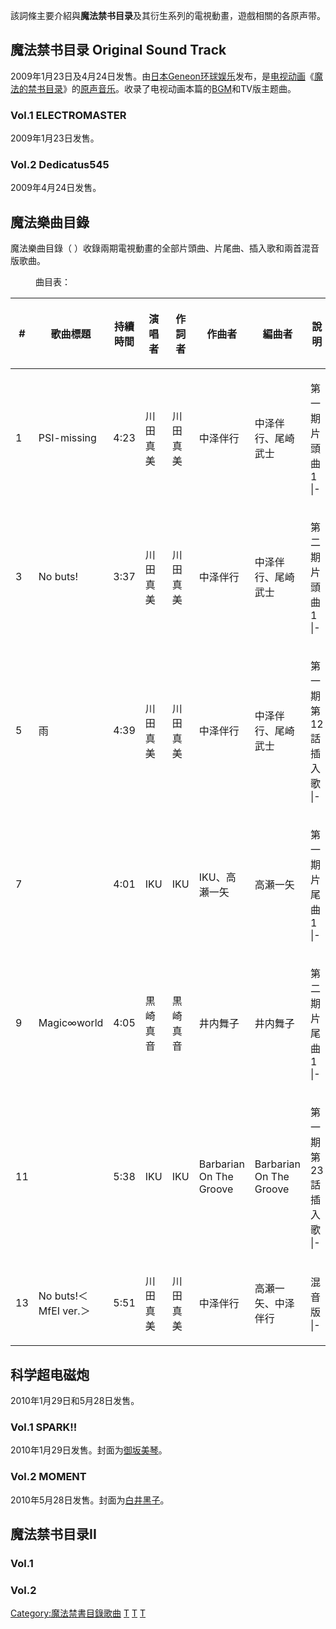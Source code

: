 {{NoteTA
|G1=Toaru
|G2=Anime
}}
該詞條主要介紹與'''魔法禁书目录'''及其衍生系列的電視動畫，遊戲相關的各原声带。

== 魔法禁书目录 Original Sound Track==
2009年1月23日及4月24日发售。由[[日本Geneon环球娱乐|日本Geneon环球娱乐]]发布，是[[电视动画|电视动画]]《[[魔法的禁书目录|魔法的禁书目录]]》的[[原声音乐|原声音乐]]。收录了电视动画本篇的[[背景音乐|BGM]]和TV版主题曲。

=== Vol.1 ELECTROMASTER ===
{{Infobox Album
| Name  = 《魔法的禁书目录 Original Sound Track 1 ELECTROMASTER》
| Type  = 原声带
| Cover  = 
| Alt  = 
| Artist  = [[魔法的禁书目录|魔法的禁书目录]]
| Released   = 2009年1月23日
| Recorded  = 
| Genre = [[原声带|原声带]]
| Length = 50分25秒
| Label = [[日本Geneon环球娱乐|日本Geneon环球娱乐]]
| Producer = 
| Reviews = 
| Chart position = * 周296名<small>（[[Oricon公信榜|Oricon公信榜]]）</small>
| Certification = 
| Last album = [[魔法的禁书目录档案#Vol.1|魔法禁书目录 档案1]]<br />（2009年）
| This album = '''魔法的禁书目录 Original Sound Track 1'''<br />（2009年）
| Next album = [[#Vol.2_Dedicatus545|魔法的禁书目录 Original Sound Track 2]]<br />（2009年）
| Misc  = 
}}

2009年1月23日发售。

{{Tracklist
| headline = 收录曲目
| music_credits = yes
| lyrics_credits = yes
| arranger_credits = yes
| extra_column = 说明

| title1 = [[PSI-missing|PSI-missing]]
| note1 = TV版
| music1 = 中沢伴行
| lyrics1 = 川田まみ
| extra1 = 电视动画《魔法的禁书目录》前期片头曲
| length1 = 1:35

| title2 = 予兆
| length2 = 2:10

| title3 = 運命の始まり
| length3 = 2:52

| title4 = オーバードライブ
| length4 = 1:28

| title5 = 闇への入り口
| length5 = 2:33

| title6 = 空虚
| length6 = 2:12

| title7 = 焦り
| length7 = 2:08

| title8 = 学園都市
| length8 = 2:05

| title9 = 日常
| length9 = 1:13

| title10 = ハリーアップ
| length10 = 1:03

| title11 = ヒートアイランド
| length11 = 1:45

| title12 = 穏やかな陽
| length12 = 2:25

| title13 = 歪み
| length13 = 1:40

| title14 = 偉大なる力
| length14 = 2:16

| title15 = 呪
| length15 = 2:36

| title16 = 一方通行
| length16 = 1:40

| title17 = 浮かび上がるもの
| length17 = 2:41

| title18 = 錬金術
| length18 = 2:17

| title19 = 暴走
| length19 = 1:54

| title20 = 怒り
| length20 = 1:22

| title21 = 魔女狩りの王
| length21 = 2:33

| title22 = タイムリミット
| length22 = 1:50

| title23 = 吸血殺し
| length23 = 2:10

| title24 = 喪われたもの
| length24 = 2:19

| title25 = アイキャッチ
| length25 = 0:06

| title26 = [[Rimless～無邊的世界～|Rimless～無邊的世界～]]
| note26 = TV版
| music26 = IKU・高瀬一矢
| lyrics26 = IKU
| arranger26 = 高瀬一矢
| extra26 = 电视动画《魔法的禁书目录》前期[[主题歌|主题歌]]
| length26 = 1:32
}}

=== Vol.2 Dedicatus545 ===
{{Infobox Album
| Name  = 《魔法的禁书目录 Original Sound Track 2 Dedicatus545》
| Type  = 原声带
| Cover  = 
| Alt  = 
| Artist  = [[魔法的禁书目录|魔法的禁书目录]]
| Released   = 2009年4月24日
| Recorded  = 
| Genre = [[原声带|原声带]]
| Length = 50分40秒
| Label = [[日本Geneon环球娱乐|日本Geneon环球娱乐]]
| Producer = 
| Reviews = 
| Chart position = 
| Certification = 
| Last album = [[#Vol.1_ELECTROMASTER|魔法的禁书目录 Original Sound Track 1]]<br />（2009年）
| This album = '''魔法的禁书目录 Original Sound Track 2'''<br />（2009年）
| Next album = [[#Vol.1|魔法的禁书目录II Original Sound Track 1]]<br />（2011年）
| Misc  = 
}}

2009年4月24日发售。

{{Tracklist
| headline = 收录曲目
| music_credits = yes
| lyrics_credits = yes
| arranger_credits = yes
| extra_column = 说明

| title1 = [[masterpiece|masterpiece]]
| note1 = TV版
| music1 = 井内舞子
| arranger1 = 井内舞子
| lyrics1 = 川田まみ
| extra1 = 电视动画《魔法的禁书目录》后期片头曲
| length1 = 1:39

| title2 = 混乱
| length2 = 1:43

| title3 = 幻想殺し
| length3 = 3:15

| title4 = 立ち向かうチカラ
| length4 = 2:18

| title5 = 夏の日差し
| length5 = 1:10

| title6 = いつもの仲間と
| length6 = 1:38

| title7 = おなかすいた
| length7 = 1:12

| title8 = インデックス
| length8 = 1:38

| title9 = 通学路
| length9 = 1:23

| title10 = ファニー・デイズ
| length10 = 1:08

| title11 = 「超機動少女カナミン」のテーマ
| length11 = 1:25

| title12 = お嬢様の日常
| length12 = 1:10

| title13 = 虚数学区・五行機関
| length13 = 2:39

| title14 = 絶望
| length14 = 2:13

| title15 = 焦燥
| length15 = 1:28

| title16 = 逆転
| length16 = 2:11

| title17 = 願ったもの
| length17 = 2:35

| title18 = ニンゲンデハナイモノ
| length18 = 2:09

| title19 = 魔術結社
| length19 = 2:11

| title20 = 闇の中
| length20 = 2:07

| title21 = 光の静寂
| length21 = 4:54

| title22 = ブレイクスルー
| length22 = 2:41

| title23 = 心に
| length23 = 2:31

| title24 = それぞれの想い
| length24 = 2:03

| title25 = 優しい結末
| length25 = 1:37

| title26 = 光の羽
| length26 = 0:51

| title27 = 取り戻せないもの
| length27 = 2:02

| title28 = そして再び
| length28 = 2:13

| title29 = [[誓言～再一次只要一点就好～|誓言～再一次只要一点就好～]]
| note29 = TV版
| music29 = IKU
| lyrics29 = IKU
| arranger29 = 高瀬一矢
| extra29 = 电视动画《魔法的禁书目录》后期[[主题歌|主题歌]]
| length29 = 1:36
}}
== 魔法樂曲目錄 ==
{{Infobox Album
| Name           = 魔法樂曲目錄
| Type           = 合辑
| Artist         = [[魔法禁書目錄|魔法禁書目錄]] 
| Released       = [[2013年|2013年]][[8月28日|8月28日]] 
| Recorded       = 
| Genre          = [[J-POP|J-POP]]
| Length         = 60分20秒
| Label          = NBC Universal Entertainment Japan
| Producer       = 
| Reviews        = 
| Chart position =*週排名第19位<ref>{{Cite web|url= http://www.oricon.co.jp/rank/ja/w/2013-09-09/more/3/|title= 2013年8月26日～2013年9月1日のCDアルバム週間ランキング（2013年9月9日付） |work= ORICON STYLE|publisher= [[オリコン|オリコン]]|accessdate= 2017-10-06}}</ref><small>（[[Oricon|Oricon]]）</small> 
| Certification  = 
| Last album     = 
| This album     = 
| Next album     = 
| Misc           = 
}}

魔法樂曲目錄（{{Lang-ja| とある魔術の楽曲目録}} ）收錄兩期電視動畫的全部片頭曲、片尾曲、插入歌和兩首混音版歌曲。

:曲目表：

{| class="wikitable" style="font-size: small;"
!#
!歌曲標題
!持續時間
!演唱者
!作詞者
!作曲者
!編曲者
!說明
|-
|1
|PSI-missing
|4:23
|川田真美
|川田真美
|中泽伴行
|中泽伴行、尾崎武士
|第一期片頭曲1
|- {{grey row}}
|2
|masterpiece
|4:37
|川田真美
|川田真美
|井内舞子
|井内舞子
|第一期片頭曲2
|-
|3
|No buts!
|3:37
|川田真美
|川田真美
|中泽伴行
|中泽伴行、尾崎武士
|第二期片頭曲1
|- {{grey row}}
|4
|See visionS
|5:25
|川田真美
|川田真美
|井内舞子
|井内舞子
|第二期片頭曲2
|-
|5
|雨
|4:39
|川田真美
|川田真美
|中泽伴行
|中泽伴行、尾崎武士
|第一期第12話插入歌
|- {{grey row}}
|6
|jellyfish
|4:25
|川田真美
|川田真美
|中泽伴行
|中泽伴行、尾崎武士
|第一期第23話插入歌
|-
|7
|{{Lang|ja|Rimless〜フチナシノセカイ〜}}
|4:01
|IKU
|IKU
|IKU、高瀬一矢
|高瀬一矢
|第一期片尾曲1
|- {{grey row}}
|8
|{{Lang|ja|誓い言〜スコシだけもう一度〜}}
|4:26
|IKU
|IKU
|IKU
|高瀬一矢
|第一期片尾曲2
|-
|9
|Magic∞world
|4:05
|黒崎真音
|黒崎真音
|井内舞子
|井内舞子
|第二期片尾曲1
|- {{grey row}}
|10
|{{Lang|ja|メモリーズ・ラスト}}
|4:07
|黒崎真音
|黒崎真音
|中泽伴行
|中泽伴行、尾崎武士
|第二期片尾曲2
|-
|11
|{{Lang|ja|Pray〜祈り〜}}
|5:38
|IKU
|IKU
|Barbarian On The Groove
|Barbarian On The Groove
|第一期第23話插入歌
|- {{grey row}}
|12
|Snap out of it!!
|3:39
|川田麻美

黒崎真音
|川田真美
|中泽伴行
|中泽伴行、尾崎武士
|魔法禁書目錄主題曲
|-
|13
|No buts!＜MfEI ver.＞
|5:51
|川田真美
|川田真美
|中泽伴行
|高瀬一矢、中泽伴行
|混音版
|- {{grey row}}
|14
|See visionS -remix-
|5:27
|川田真美
|川田真美
|井内舞子
|井内舞子
|混音版
|}

== 科学超电磁炮 ==

2010年1月29日和5月28日发售。

=== Vol.1 SPARK!! ===
{{Infobox Album
| Name  = 《科学超电磁炮 Original Sound Track 1 SPARK!!》
| Type  = 原声带
| Cover  = 
| Alt  = 
| Artist  = [[科学超电磁炮|科学超电磁炮]]
| Released   = 2010年1月29日
| Recorded  = 
| Genre = [[原声带|原声带]]
| Length = 45分57秒
| Label = [[日本Geneon环球娱乐|日本Geneon环球娱乐]]
| Producer = 
| Reviews = 
| Chart position = * 周185名<small>（[[Oricon公信榜|Oricon公信榜]]）</small>
| Certification = 
| Last album = 
| This album = '''科学超电磁炮 Original Sound Track 1'''<br />（2010年）
| Next album = [[#Vol.2_MOMENT|科学超电磁炮 Original Sound Track 2]]<br />（2010年）
| Misc  = 
}}

2010年1月29日发售。封面为[[御坂美琴|御坂美琴]]。

{{Tracklist
| headline = 收录曲目
| music_credits = yes
| lyrics_credits = yes
| arranger_credits = yes
| extra_column = 说明

| title1 = [[only_my_railgun|only my railgun]]
| note1 = TV版
| music1 = 八木沼悟志
| arranger1 = 八木沼悟志
| lyrics1 = 八木沼悟志・yuki-ka
| extra1 = 电视动画《科学超电磁炮》前期片头曲
| length1 = 1:36

| title2 = 常盤台中学校
| length2 = 2:26

| title3 = 風紀委員の活動
| length3 = 1:44

| title4 = ジャッジメントですの!
| length4 = 2:00

| title5 = 初春飾利
| length5 = 1:57

| title6 = 学舎の園
| length6 = 1:42

| title7 = お姉さま・・・
| length7 = 1:11

| title8 = 黒子の企て
| length8 = 1:50

| title9 = いつもの仲間と
| length9 = 1:38

| title10 = 策謀
| length10 = 1:56

| title11 = searcher
| length11 = 2:45

| title12 = battle area
| length12 = 2:28

| title13 = 大切な友達
| length13 = 1:58

| title14 = 渇望
| length14 = 2:44

| title15 = 噂されるモノ
| length15 = 3:12

| title16 = アンチスキル
| length16 = 1:38

| title17 = 小さな望み
| length17 = 2:10

| title18 = RAILGUN SHOOT
| length18 = 2:36

| title19 = 逆転
| length19 = 2:11

| title20 = あのときの約束
| length20 = 2:11

| title21 = 木山せんせい
| length21 = 4:54

| title22 = [[Dear_My_Friend_-朝向未知的未来-|Dear My Friend -朝向未知的未来-]]
| note22 = TV版
| music22 = 渡辺拓也
| lyrics22 = 春和文
| arranger22 = 大久保薫
| extra22 = 电视动画《科学超电磁炮》前期[[主题歌|主题歌]]
| length22 = 1:33
}}


=== Vol.2 MOMENT ===
{{Infobox Album
| Name  = 《科学超电磁炮 Original Sound Track 2 MOMENT》
| Type  = 原声带
| Cover  = 
| Alt  = 
| Artist  = [[科学超电磁炮|科学超电磁炮]]
| Released   = 2010年5月28日
| Recorded  = 
| Genre = [[原声带|原声带]]
| Length = 54分06秒
| Label = [[日本Geneon环球娱乐|日本Geneon环球娱乐]]
| Producer = 
| Reviews = 
| Chart position = 周196名<small>（[[Oricon公信榜|Oricon公信榜]]）</small>
| Certification = 
| Last album = [[#Vol.1_SPARK!!|科学超电磁炮 Original Sound Track 1]]<br />（2010年）
| This album = '''科学超电磁炮 Original Sound Track 2'''<br />（2010年）
| Next album = 
| Misc  = 
}}

2010年5月28日发售。封面为[[白井黑子|白井黑子]]。

{{Tracklist
| headline = 收录曲目
| music_credits = yes
| lyrics_credits = yes
| arranger_credits = yes
| extra_column = 说明

| title1 = [[LEVEL5-judgelight-|LEVEL5-judgelight-]]
| note1 = TV版
| music1 = 八木沼悟志
| arranger1 = 八木沼悟志
| lyrics1 = fripSide
| extra1 = 电视动画《科学超电磁炮》后期片头曲
| length1 = 1:42

| title2 = 放課後
| length2 = 2:17

| title3 = 常盤台女子寮
| length3 = 1:36

| title4 = Tea time
| length4 = 2:12

| title5 = やれやれ
| length5 = 1:36

| title6 = それって・・・
| length6 = 1:57

| title7 = これでいいんですの?
| length7 = 1:59

| title8 = スキルアウト
| length8 = 2:07

| title9 = 思い出
| length9 = 2:11

| title10 = 強い意志
| length10 = 3:54

| title11 = high speed
| length11 = 3:20

| title12 = レベルアッパー
| length12 = 1:43

| title13 = あの日の続き
| length13 = 3:28

| title14 = どうしようもない気持ち
| length14 = 2:18

| title15 = 決意
| length15 = 2:02

| title16 = 立ちはだかる現実
| length16 = 3:17

| title17 = AIMバースト
| length17 = 1:47

| title18 = 差し迫る危機
| length18 = 3:01

| title19 = 立ち止まれない理由
| length19 = 1:50

| title20 = 帰る場所
| length20 = 3:17

| title21 = 笑顔で
| length21 = 2:10

| title22 = 学園都市の夕暮れ
| length22 = 2:50

| title23 = [[Real_Force|Real Force]]
| note23 = TV版
| music23 = 菊田大介
| lyrics23 = 六ツ見純代
| arranger23 = 菊田大介
| extra23 = 电视动画《科学超电磁炮》后期[[主题歌|主题歌]]
| length23 = 1:32
}}

== 魔法禁书目录II ==

=== Vol.1 ===

=== Vol.2 ===

{{魔法禁書目錄}}

[[Category:魔法禁書目錄歌曲|Category:魔法禁書目錄歌曲]]
[[Category:电视动画原声带|T]]
[[Category:2009年原聲帶|T]]
[[Category:2010年原聲帶|T]]